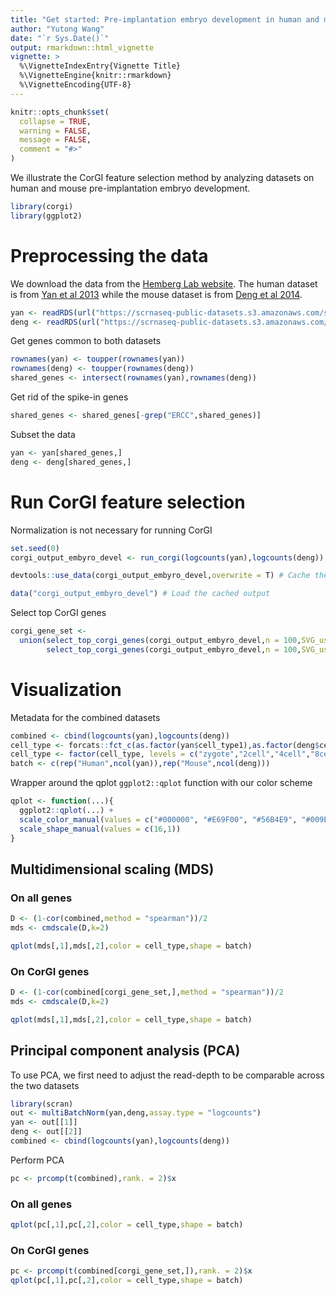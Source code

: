 ```yaml
---
title: "Get started: Pre-implantation embryo development in human and mouse"
author: "Yutong Wang"
date: "`r Sys.Date()`"
output: rmarkdown::html_vignette
vignette: >
  %\VignetteIndexEntry{Vignette Title}
  %\VignetteEngine{knitr::rmarkdown}
  %\VignetteEncoding{UTF-8}
---
```


```r
knitr::opts_chunk$set(
  collapse = TRUE,
  warning = FALSE,
  message = FALSE,
  comment = "#>"
)
```

We illustrate the CorGI feature selection method by analyzing datasets on human and mouse pre-implantation embryo development.

```r
library(corgi)
library(ggplot2)
```

# Preprocessing the data

We download the data from the [Hemberg Lab website](https://hemberg-lab.github.io/scRNA.seq.datasets/). The human dataset is from [Yan et al 2013](http://dx.doi.org/10.1038/nsmb.2660) while the mouse dataset is from [Deng et al 2014](http://dx.doi.org/10.1126/science.1245316).

```r
yan <- readRDS(url("https://scrnaseq-public-datasets.s3.amazonaws.com/scater-objects/yan.rds"))
deng <- readRDS(url("https://scrnaseq-public-datasets.s3.amazonaws.com/scater-objects/deng-reads.rds"))
```

Get genes common to both datasets
```r
rownames(yan) <- toupper(rownames(yan))
rownames(deng) <- toupper(rownames(deng))
shared_genes <- intersect(rownames(yan),rownames(deng))
```


Get rid of the spike-in genes
```r
shared_genes <- shared_genes[-grep("ERCC",shared_genes)]
```

Subset the data
```r
yan <- yan[shared_genes,]
deng <- deng[shared_genes,]
```

# Run CorGI feature selection

Normalization is not necessary for running CorGI

```r
set.seed(0)
corgi_output_embyro_devel <- run_corgi(logcounts(yan),logcounts(deng))
```

```r
devtools::use_data(corgi_output_embyro_devel,overwrite = T) # Cache the output so that we don't have to actually rerun corgi. Change to "eval=T" if rerun is necessary.
```

```r
data("corgi_output_embyro_devel") # Load the cached output
```

Select top CorGI genes
```r
corgi_gene_set <- 
  union(select_top_corgi_genes(corgi_output_embyro_devel,n = 100,SVG_use = 2),
        select_top_corgi_genes(corgi_output_embyro_devel,n = 100,SVG_use = 3))
```

# Visualization

Metadata for the combined datasets
```r
combined <- cbind(logcounts(yan),logcounts(deng))
cell_type <- forcats::fct_c(as.factor(yan$cell_type1),as.factor(deng$cell_type1))
cell_type <- factor(cell_type, levels = c("zygote","2cell","4cell","8cell","16cell","blast"))
batch <- c(rep("Human",ncol(yan)),rep("Mouse",ncol(deng)))
```

Wrapper around the qplot `ggplot2::qplot` function with our color scheme

```r
qplot <- function(...){
  ggplot2::qplot(...) +
  scale_color_manual(values = c("#000000", "#E69F00", "#56B4E9", "#009E73", "#F0E442", "#0072B2", "#D55E00", "#CC79A7")) +
  scale_shape_manual(values = c(16,1))
}
```


## Multidimensional scaling (MDS)


### On all genes

```r
D <- (1-cor(combined,method = "spearman"))/2
mds <- cmdscale(D,k=2)

qplot(mds[,1],mds[,2],color = cell_type,shape = batch)
```


### On CorGI genes

```r
D <- (1-cor(combined[corgi_gene_set,],method = "spearman"))/2
mds <- cmdscale(D,k=2)

qplot(mds[,1],mds[,2],color = cell_type,shape = batch)
```

## Principal component analysis (PCA)

To use PCA, we first need to adjust the read-depth to be comparable across the two datasets
```r
library(scran)
out <- multiBatchNorm(yan,deng,assay.type = "logcounts")
yan <- out[[1]]
deng <- out[[2]]
combined <- cbind(logcounts(yan),logcounts(deng))
```

Perform PCA
```r
pc <- prcomp(t(combined),rank. = 2)$x
```



### On all genes

```r
qplot(pc[,1],pc[,2],color = cell_type,shape = batch)
```


###  On CorGI genes

```r

pc <- prcomp(t(combined[corgi_gene_set,]),rank. = 2)$x
qplot(pc[,1],pc[,2],color = cell_type,shape = batch)
```



